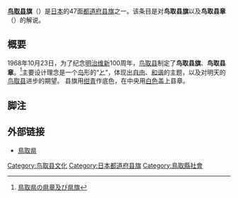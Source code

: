 {{National flag infobox
|Name = 鸟取县旗
|Article =
|Image = Flag of Tottori Prefecture.svg
|Use = 110000
|Symbol =
|Proportion = 2:3
|Adoption = 1968年10月23日
|Design = |Diminutive =
}}
'''[[鸟取县|鸟取县]]旗'''（{{jpn|j=鳥取県旗|hg=とっとりけんき|rm=Tottori ken ki|f=}}）是[[日本|日本]]的47面[[日本都道府县旗帜|都道府县旗]]之一。该条目是对'''鸟取县旗'''以及'''鸟取县章'''（{{jpn|j=鳥取県章|hg=とっとりけんしょう|rm=|f=}}）的解说。

== 概要 ==
1968年10月23日，为了纪念[[明治维新|明治维新]]100周年，[[鸟取县|鸟取县]]制定了'''鸟取县旗'''、'''鸟取县章'''。<ref>[http://reiki.pref.tottori.jp/reiki/Li05_Hon_Dsp.exe?PAGE=1&UTDIR=E:\EFServ2\ss00001950\H00000001&SYSID=10823&FNM=k5000094041812271.html 鳥取県の県章及び県旗]{{dead link|date=2018年2月 |bot=InternetArchiveBot |fix-attempted=yes }}</ref>主要设计理念是一个[[鸟|鸟]]形的“[[と|と]]”，体现出[[自由|自由]]、[[和谐|和谐]]的主题，以及对明天的[[鸟取县|鸟取县]]进步的期望。
县旗用[[绀色|绀青]]作底色，在中央用[[白色|白色]]盖上县章。

== 脚注 ==
{{Reflist}}

== 外部链接 ==
* [http://www.pref.tottori.lg.jp/ 鳥取県]{{Wayback|url=http://www.pref.tottori.lg.jp/ |date=20130330010833 }}

{{日本都道府县旗}}

[[Category:鸟取县文化|Category:鸟取县文化]]
[[Category:日本都道府县旗|Category:日本都道府县旗]]
[[Category:鳥取縣社會|Category:鳥取縣社會]]